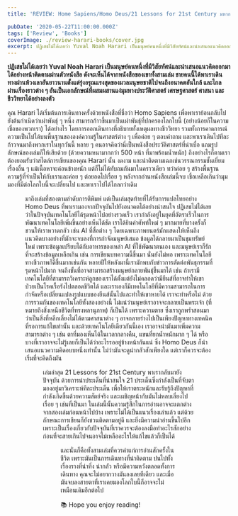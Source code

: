 ```yaml
---
title: 'REVIEW: Home Sapiens/Homo Deus/21 Lessons for 21st Century มหากาพย์การเดินทางของมนุษย์'

pubDate: '2020-05-22T11:00:00.000Z'
tags: ['Review', 'Books']
coverImage: ./review-harari-books/cover.jpg
excerpt: ปฏิเสธไม่ได้เลยว่า Yuval Noah Harari เป็นมนุษย์คนหนึ่งที่มีวิสัยทัศน์และนำเสนอแนวคิดออกมาได้อย่างหน้าติดตามผ่านตัวหนังสือ ดังจะเห็นได้จากหนังสือของเขาทั้งสามเล่ม ชายคนนี้ได้พาเราเดินทางผ่านห้วงเลาอันยาวนานตั้งแต่รุ่งอรุณแรงสุดของมวลมนุษยชาติไปจนถึงอนาคตอันใกล้ และไกลผ่านเรื่องราวต่าง ๆ อันเป็นเอกลักษณ์ที่ผสมผสานแง่มุมทางประวัติศาสตร์ เศรษฐศาสตร์ ศาสนา และชีววิทยาได้อย่างลงตัว
---
```




**ปฏิเสธไม่ได้เลยว่า Yuval Noah Harari เป็นมนุษย์คนหนึ่งที่มีวิสัยทัศน์และนำเสนอแนวคิดออกมาได้อย่างหน้าติดตามผ่านตัวหนังสือ ดังจะเห็นได้จากหนังสือของเขาทั้งสามเล่ม ชายคนนี้ได้พาเราเดินทางผ่านห้วงเลาอันยาวนานตั้งแต่รุ่งอรุณแรงสุดของมวลมนุษยชาติไปจนถึงอนาคตอันใกล้ และไกลผ่านเรื่องราวต่าง ๆ อันเป็นเอกลักษณ์ที่ผสมผสานแง่มุมทางประวัติศาสตร์ เศรษฐศาสตร์ ศาสนา และชีววิทยาได้อย่างลงตัว**

คุณ Harari ได้เริ่มต้นการเดินทางครั้งด้วยหนังสือที่ชื่อว่า Homo Sapiens เพื่อพาเราย้อนกลับไปยังต้นกำเนิดว่าเผ่าพันธุ์ ๆ หนึ่ง สามารถก้าวขึ้นมาเป็นเผ่าพันธุ์ที่ปกครองโลกใบนี้ (อย่างน้อยก็ในความเชื่อของพวกเรา) ได้อย่างไร โดยการออกเดินทางที่อธิบายทั้งเหตุผลทางชีววิทยา รวมทั้งการคาดการณ์ความเป็นไปได้บนพื้นฐานขององค์ความรู้ในศาสตร์ต่าง ๆ เพื่อค่อย ๆ ตอบคำถาม และพาเราเดินไปทีละก้าวจนมาถึงพวกเราในทุกวันนี้ หลาย ๆ คนอาจคิดว่านี่เป็นหนังสือประวัติศาสตร์ที่น่าเบื่อ แถมรูปลักษณ์ของเล่มก็ให้เสียด้วย (ด้วยความหนามากกว่า 500 หน้า ที่มาพร้อมน้ำหนัก) ถึงอย่างไรก็ตามเราต้องยอมรับว่าสไตล์การเขียนของคุณ Harari นั้น งดงาม และน่าติดตามเฉกเช่นวรรณกรรมชั้นเยี่ยมเรื่องอื่น ๆ แม้เนื้อหาจะค่อนข้างหนัก แต่ก็ไม่ได้ทับถมกันมาในคราวเดียว ทว่าค่อย ๆ สร้างพื้นฐานความรู้ที่จำเป็นให้กับเราและค่อย ๆ ต่อยอดไปเรื่อย ๆ หลังจากอ่านหนังสือเล่มนี้จบ เชื่อเหลือเกินว่ามุมมองที่มีต่อโลกใบนี้จะเปลี่ยนไป และพาเราไปได้ไกลกว่าเดิม

<Figure
  src="https://images.unsplash.com/photo-1531746790731-6c087fecd65a?ixlib=rb-1.2.1&amp;q=80&amp;fm=jpg&amp;crop=entropy&amp;cs=tinysrgb&amp;w=2000&amp;fit=max&amp;ixid=eyJhcHBfaWQiOjExNzczfQ"
  alt="Dirty Hands"
/>

มาถึงเล่มที่สองตามลำดับการตีพิมพ์ แต่เป็นเล่มสุดท้ายที่ได้รับการแปลไทยอย่าง Homo Deus ที่พาเรามองจากปัจจุบันไปยังอนาคตได้อย่างน่าสนใจ ปฏิเสธไม่ได้เลยว่าในปัจจุบันเทคโนโลยีได้รุดหน้าไปอย่างรวดเร็ว เรากำลังอยู่ในยุคที่อัตราเร็วในการพัฒนาเทคโนโลยีเพิ่มขึ้นอย่างเห็นได้ชัด เราได้ยินคำศัพท์ใหม่ ๆ มากมายที่บางครั้งก็ชวนให้เราหวาดกลัว เช่น AI ที่สื่อต่าง ๆ โดยเฉพาะภาพยนตร์มักแสดงให้เห็นถึงแนวคิดบางอย่างที่มักจะจบลงที่การกำจัดมนุษย์เสมอ ข้อมูลได้กลายมาเป็นขุมทรัพย์ใหม่ เพราะข้อมูลเปรียบได้กับอาหารของเหล่า AI ที่ใช้พัฒนาตนเอง และมนุษย์เราก็รักที่จะสร้างข้อมูลเหลือเกิน เช่น การเขียนบทความนี้ขึ้นมา นั่นยังไม่พอ เพราะเทคโนโลยีทางชีวภาพก็ดีขึ้นมากเช่นกัน หลายปีให้หลังมานี้เรามักพบกับข่าวการตัดต่อพันธุกรรมที่รุดหน้าไปมาก จนถึงขั้นที่อาจสามารถสร้างมนุษย์กลายพันธุ์ขึ้นมาได้ เช่น ถ้าเรามีเทคโนโลยีที่สามารถวิเคราะห์ลูกของเราได้ตั้งแต่ยังไม่คลอดว่ามียีนส์ที่อาจทำให้เขาป่วยเป็นโรคเรื้อรังไปตลอดชีวิตได้ และเราเองก็มีเทคโนโลยีที่มีความสามารถในการกำจัดหรือเปลี่ยนแปลงรูปแบบของยีนส์นั้นไปและทำให้เขาหายได้ เราจะทำหรือไม่ ด้วยการรวมกันของเทคโนโลยีทั้งสองอย่างนี้ ไม่แน่ว่ามนุษย์เราอาจจะกลายเป็นพระเจ้า (ที่หมายถึงสิ่งเหนือชีวิตที่ทรงพลานุภาพ) ก็เป็นได้ เพราะความตาย ซึ่งเราถูกพร่ำสอนมาว่าเป็นสิ่งที่หลีกเลี่ยงไม่ได้ตามศาสนาต่าง ๆ อาจกลายร่างไปเป็นเพียงปัญหาทางเทคนิคที่รอการแก้ไขเท่านั้น และด้วยเทคโนโลยีเดียวกันนี้เอง เราอาจนำมันมาเพิ่มความสามารถต่าง ๆ เช่น ตาที่มองเห็นได้ในเวลากลางคืน, แขนที่ยกน้ำหนักมาก ๆ ได้ หรือบางที่เราอาจจะไม่รู้เลยก็เป็นได้ว่าอะไรรออยู่ข้างหน้ากันแน่ ซึ่ง Homo Deus ก็นำเสนอแนวความคิดอบบหนึ่งเท่านั้น ไม่ว่ามันจะดูน่ากลัวสักเพียงใด แต่เราก็ควรจะต้องเริ่มที่จะคิดถึงมัน

<Figure
  src="https://images.unsplash.com/photo-1494587416117-f102a2ac0a8d?ixlib=rb-1.2.1&amp;q=80&amp;fm=jpg&amp;crop=entropy&amp;cs=tinysrgb&amp;w=2000&amp;fit=max&amp;ixid=eyJhcHBfaWQiOjExNzczfQ"
  alt="Shibuya Nights."
/>

เล่มล่าสุด 21 Lessons for 21st Century พาเรากลับมายังปัจจุบัน ด้วยการนำประเด็นที่น่าสนใจ 21 ประเด็นซึ่งกำลังเป็นที่จับตามองอยู่มาวิเคราะห์ทีละประเด็น เพื่อให้เราตระหนักและรับรู้ถึงปัญหาที่กำลังเกิดขึ้นด้วยความสัตย์จริง และเผชิญหน้ากับมันไม่หลบเลี่ยงไปเรื่อย ๆ เช่นที่เป็นมา ในเล่มนี้นั้นความรู้สึกในการอ่านอาจจะแตกต่างจากสองเล่มก่อนหน้าไปบ้าง เพราะไม่ได้เป็นแนวเรื่องเล่าแล้ว แต่ด้วยลักษณะการเขียนก็ยังชวนติดตามอยู่ดี และยิ่งมีความน่าอ่านขึ้นไปอีก เพราะเป็นเรื่องเกี่ยวกับปัจจุบันที่เราควรจะต้องลงมือทำอะไรสักอย่าง ก่อนที่จะสายเกินไปจนอาจไม่เหลืออะไรให้แก้ไขแล้วก็เป็นได้

<Figure
  src="https://images.unsplash.com/photo-1420641637488-df930ea6ec80?ixlib=rb-1.2.1&amp;q=80&amp;fm=jpg&amp;crop=entropy&amp;cs=tinysrgb&amp;w=2000&amp;fit=max&amp;ixid=eyJhcHBfaWQiOjExNzczfQ"
  alt="Hiking In The Country"
/>

และนั่นก็คือทั้งสามเล่มที่ควรค่าแก่การอ่านสักครั้งในชีวิต เพราะมันเป็นการเดินทางที่น่าติดตาม ปนไปทั้งเรื่องรางที่น่าทึ่ง น่ากลัว หรือมีความหวังตลอดทั้งการเดินทาง คุณจะไม่อยากวางมันลงเลยทีเดียว และเมื่อมันจบลงสายตาที่เราเคยมองโลกใบนี้ก็อาจจะไม่เหมือนเดิมอีกต่อไป

<Callout type="tip" title="Thanks for reading">
  📚 Hope you enjoy reading!
</Callout>
